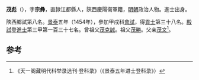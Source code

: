 '''茂彪'''（{{bd|1420年||？}}），字'''宗彝'''，直隸江都縣人，陝西慶陽衛軍籍，[[明朝|明朝]]政治人物。進士出身。

陝西鄉試第八名。[[景泰|景泰]]五年（1454年），參加甲戌科[[會試|會試]]，得[[貢士|貢士]]第三十八名。[[殿試|殿試]]登[[進士|進士]]第三甲第一百三十七名。曾祖父[[茂克誠|茂克誠]]。祖父[[茂勝|茂勝]]。父亲[[茂文|茂文]]<ref>《天一阁藏明代科举录选刊·登科录》（《景泰五年进士登科录》）</ref>。

==参考==
{{reflist}}
{{明朝人物小作品}}
{{景泰五年甲戌科殿試金榜}}